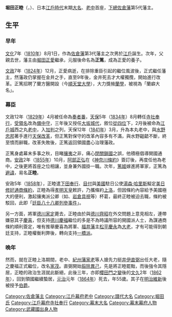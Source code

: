 {{Infobox officeholder 
| name= 堀田正睦
| image= Hotta.jpg
| caption=

| order=[[佐倉藩|佐倉藩]]藩主
| term_start=1825年
| term_end=1859年
| predecessor= [[堀田正愛|堀田正愛]]
| successor= {{tsl|ja|堀田正倫|堀田正倫}}

| order1=[[江戶幕府|江戶幕府]][[老中|老中首座]]
| term_start1=1855年
| term_end1=1858年
| predecessor1= 
| successor1= 

| term_start2=1837年
| term_end2=1843年
| predecessor2= 
| successor2= 

| order3=[[大坂城代|大坂城代]]
| term_start3=1837年
| term_end3=1837年
| predecessor3=[[土井利位|土井利位]]
| successor3= {{tsl|ja|間部詮勝|間部詮勝}}

| order4=[[寺社奉行|寺社奉行]]
| term_start4=1834年
| term_end4=1837年
| predecessor4= 
| successor4= 

| birth_date={{birth date|1810|8|30}}<br>（[[文化_(年號)|文化]]7年8月1日）
| birth_place= 
| death_date={{death date and age|1864|4|26|1810|8|30}}<br>（[[元治|元治]]元年3月21日）
| death_place= 
| module  = {{日本武士|child=yes
|時代= [[江戶時代|江戶時代]]末期（[[幕末|幕末]]）
|改名= 左源次（通稱）、正篤（初名）
|別名=
|諡号= 見山
|神号=
|戒名= 文明院見山静心誓惠大居士
|洗禮名=
|墓所= [[千葉縣|千葉縣]][[佐倉市|佐倉市]]新町甚大寺
|官位= 從四位下、[[相模國|相模]]守、侍從、[[備中國|備中]]守、<br />贈[[從三位|從三位]]（[[大正|大正]]4年（1915年））
|幕府= [[江戶幕府|江戶幕府]][[寺社奉行|寺社奉行]]、[[大坂城代|大坂城代]]、[[老中|老中]]
|主君= [[德川家齊|德川家齊]]→[[德川家慶|德川家慶]]→[[德川家定|德川家定]]
|藩= [[下總|下總]][[佐倉藩|佐倉藩]]主
|氏族= 堀田氏
|父= {{tsl|ja|堀田正時|堀田正時}}
|母=源田芳尾（源田右内光壽之女）
|養父=''[[堀田正愛|堀田正愛]]''
|兄弟=
|正室= 節子（{{tsl|ja|榊原政令|榊原政令}}之女）
|側室=平田氏
|子 ={{tsl|ja|堀田正倫|堀田正倫|正倫}}
|女=萬（{{tsl|ja|松平輝聴|松平輝聽}}室）、萬理子（{{tsl|ja|岩城隆邦|岩城隆邦}}室）、壽子（{{tsl|ja|松平武聰|松平武聰}}室）、道子（{{tsl|ja|松平直哉|松平直哉}}室）、千勢（{{tsl|ja|米津政敏|米津政敏}}室）
|特記事項 =
 }}
}}
'''堀田正睦'''（{{jpn|j=堀田 正睦|kana=ほった まさよし|rm=Hotta Masayoshi}}，{{bd|1810年|8月30日|1864年|4月26日|Hotta Masayoshi}}）、日本[[江戶時代|江戶時代]]末期[[大名_(稱謂)|大名]]、[[老中|老中]]首座，[[下總|下總]][[佐倉藩|佐倉藩]]第5代藩主。

==生平==
===早年===
[[文化_(年號)|文化]]7年（[[1810年|1810年]]）8月1日，作為[[佐倉藩|佐倉藩]]第3代藩主{{tsl|ja|堀田正時|堀田正時}}之次男於[[江戶|江戶]]誕生。次年，父親去世，藩主由[[堀田正愛|堀田正愛]]繼承，元服後命名為'''正篤'''，成為正愛的養子。

[[文政|文政]]7年（[[1824年|1824年]]）12月，正愛病逝，在排除重臣{{tsl|ja|金井忠倫|金井忠倫|金井右膳}}引起的繼位風波後，正式繼任藩主，然藩政仍掌握在金井之手，直至9年後，金井死去才大權獨攬，開始進行改革。正篤招聘了蘭方醫{{tsl|ja|佐藤泰然|佐藤泰然}}開設{{tsl|ja|佐倉順天堂|佐倉順天堂}}（今[[順天堂大學|順天堂大學]]），大力獎掖[[蘭學|蘭學]]，被視為「蘭癖大名」。

===幕臣===
文政12年（[[1829年|1829年]]）4月被任命為[[奏者番|奏者番]]，[[天保_(日本)|天保]]5年（[[1834年|1834年]]）8月轉任[[寺社奉行|寺社奉行]]，[[受領名|受領名]]改為[[備中國|備中守]]，三年後又授任[[大坂城代|大坂城代]]，敘位[[從四位|從四位]]下，2月後被命為[[江戶城|江戶城]]西之丸[[老中|老中]]，入[[加判|加判]]之列，天保12年（[[1841年|1841年]]）3月，升為本丸老中，與[[水野忠邦|水野忠邦]]著手進行[[天保改革|天保改革]]，但正篤對保守的改革內容多有不滿，與水野齟齬不斷，終至憤而辭職，改革失敗後，正篤返回領國盡心治理藩政。

正篤身處幕末多事之秋，目睹[[攘夷|攘夷]]之非，痛心[[閉關鎖國|閉關鎖國]]之誤，他積極倡導開國通商。[[安政|安政]]2年（[[1855年|1855年]]）10月，[[阿部正弘|阿部正弘]]在《[[神奈川條約|神奈川條約]]》簽訂後，再度任他為老中，之後更將首座之位相讓，並身兼外國掛一職。次年，[[篤姬|篤姬]]嫁進將軍家，正篤為[[避諱|避諱]]，易名'''正睦'''。

安政5年（[[1858年|1858年]]），正睦遣[[遠國奉行#下田奉行・浦賀奉行|下田奉行]]{{tsl|ja|井上清直|井上清直}}、[[目付|目付]]{{tsl|ja|岩瀬忠震|岩瀨忠震}}與[[美國|美國]]駐日公使[[湯森·哈里斯|湯森·哈里斯]]擬定[[美日修好通商條約|美日修好通商條約]]，正睦為得[[孝明天皇|孝明天皇]]敕許，乃攜條約[[上洛|上洛]]，但因條約內容給予美國極大的便利，激起攘夷派公卿（如{{tsl|ja|中山忠能|中山忠能}}、[[岩倉具視|岩倉具視]]等）杯葛，最終正睦被迫去職，條約被駁回，此即「[[廷臣八十八卿列參事件|廷臣八十八卿列參事件]]」。

另一方面，將軍[[德川家定|德川家定]]薨去，正睦由於與[[德川齊昭|德川齊昭]]在外交問題上意見相左，連帶嫌惡其子[[慶喜|慶喜]]，但支持[[德川慶福|德川慶福]]繼位的多是不為時議所容的開國派人士，為謀通商條約順利簽定，唯有推舉慶喜為將軍、[[福井藩|福井藩]]主[[松平慶永|松平慶永]]為[[大老_(日本古官職)|大老]]，才有可能得到朝廷支持，正睦權衡利弊後，轉向支持[[一橋派|一橋派]]。

===晚年===
然而，就在正睦上洛期間，老中{{tsl|ja|松平忠固|松平忠固}}、[[紀州藩|紀州藩]][[家老|家老]]{{tsl|ja|水野忠央|水野忠央}}等人搶先力挺[[井伊直弼|井伊直弼]]出任大老，隨之慶福正式繼位，改名[[家茂|家茂]]。直弼開始[[安政大獄|翦除異己]]，先是將正睦罷黜，而後強令其隱居，正睦的政治生涯就此斷絕，此後三年，亦即[[櫻田門之變|櫻田門之變]]後的[[文久|文久]]2年（[[1862年|1862年]]），回到領國繼續蟄居，[[元治|元治]]元年（[[1864年|1864年]]）死去，年55歲。其子{{tsl|ja|堀田正倫|堀田正倫|正倫}}在[[明治維新|明治維新]]後被授予[[華族令|伯爵]]。

{{佐倉藩主|堀田氏|5代|1825年 - 1859年}}
{{大坂城代|第59代|1837年}}

{{Authority control}}
{{DEFAULTSORT:Hotta Masayoshi}}
[[Category:佐倉藩主|Category:佐倉藩主]]
[[Category:江戶幕府老中|Category:江戶幕府老中]]
[[Category:譜代大名|Category:譜代大名]]
[[Category:堀田氏|Category:堀田氏]]
[[Category:江戶幕府寺社奉行|Category:江戶幕府寺社奉行]]
[[Category:幕末大名|Category:幕末大名]]
[[Category:幕末幕府人物|Category:幕末幕府人物]]
[[Category:武藏國出身人物|Category:武藏國出身人物]]